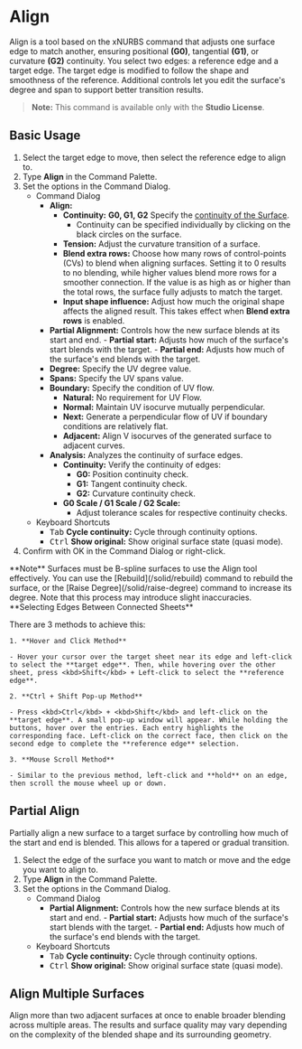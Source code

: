 
# Align

<Reference shortcut="" command="Align" button="" />

Align is a tool based on the xNURBS command that adjusts one surface edge to match another, ensuring positional **(G0)**, tangential **(G1)**, or curvature **(G2)** continuity. You select two edges: a reference edge and a target edge. The target edge is modified to follow the shape and smoothness of the reference. Additional controls let you edit the surface's degree and span to support better transition results.

> **Note:** This command is available only with the **Studio License**.

## Basic Usage

1. Select the target edge to move, then select the reference edge to align to.
2. Type **Align** in the Command Palette.
3. Set the options in the Command Dialog.
    - <Kst>Command Dialog</Kst>
        - **Align:**
            - **Continuity:** **G0, G1, G2** Specify the [continuity of the Surface](/cad-essentials/continuity-curve-and-surface).
                - Continuity can be specified individually by clicking on the black circles on the surface.
            - **Tension:** Adjust the curvature transition of a surface.
            - **Blend extra rows:** Choose how many rows of control-points (CVs) to blend when aligning surfaces. Setting it to 0 results to no blending, while higher values blend more rows for a smoother connection. If the value is as high as or higher than the total rows, the surface fully adjusts to match the target.
            - **Input shape influence:** Adjust how much the original shape affects the aligned result. This takes effect when **Blend extra rows** is enabled.
        - **Partial Alignment:** Controls how the new surface blends at its start and end. 
                - **Partial start:** Adjusts how much of the surface's start blends with the target.
                - **Partial end:** Adjusts how much of the surface's end blends with the target.
        - **Degree:** Specify the UV degree value.
        - **Spans:** Specify the UV spans value.
        - **Boundary:** Specify the condition of UV flow.
            - **Natural:** No requirement for UV Flow.
            - **Normal:** Maintain UV isocurve mutually perpendicular.
            - **Next:** Generate a perpendicular flow of UV if boundary conditions are relatively flat.
            - **Adjacent:** Align V isocurves of the generated surface to adjacent curves. 
        - **Analysis:** Analyzes the continuity of surface edges.
            - **Continuity:** Verify the continuity of edges:
                - **G0:** Position continuity check.
                - **G1:** Tangent continuity check.
                - **G2:** Curvature continuity check.
            - **G0 Scale / G1 Scale / G2 Scale:** 
                - Adjust tolerance scales for respective continuity checks.
    - <Kst>Keyboard Shortcuts</Kst>
        - <kbd>Tab</kbd> **Cycle continuity:** Cycle through continuity options.
        - <kbd>Ctrl</kbd> **Show original:** Show original surface state (quasi mode).
4. Confirm with OK in the Command Dialog or right-click.

<VideoPlayer fileName="align-1"/>

<Callout emoji="❗">
**Note**    
Surfaces must be B-spline surfaces to use the Align tool effectively. You can use the [Rebuild](/solid/rebuild) command to rebuild the surface, or the [Raise Degree](/solid/raise-degree) command to increase its degree. Note that this process may introduce slight inaccuracies. 
</Callout>

<Callout type="info" emoji="ℹ️">
**Selecting Edges Between Connected Sheets**

There are 3 methods to achieve this:

    1. **Hover and Click Method** 
    
    - Hover your cursor over the target sheet near its edge and left-click to select the **target edge**. Then, while hovering over the other sheet, press <kbd>Shift</kbd> + Left-click to select the **reference edge**.

    2. **Ctrl + Shift Pop-up Method** 

    - Press <kbd>Ctrl</kbd> + <kbd>Shift</kbd> and left-click on the **target edge**. A small pop-up window will appear. While holding the buttons, hover over the entries. Each entry highlights the corresponding face. Left-click on the correct face, then click on the second edge to complete the **reference edge** selection.

    3. **Mouse Scroll Method**

    - Similar to the previous method, left-click and **hold** on an edge, then scroll the mouse wheel up or down.

</Callout>

<VideoPlayer fileName="align-0"/>

## Partial Align

Partially align a new surface to a target surface by controlling how much of the start and end is blended. This allows for a tapered or gradual transition.

1. Select the edge of the surface you want to match or move and the edge you want to align to.
2. Type **Align** in the Command Palette.
3. Set the options in the Command Dialog.
    - <Kst>Command Dialog</Kst>
        - **Partial Alignment:** Controls how the new surface blends at its start and end.
                - **Partial start:** Adjusts how much of the surface's start blends with the target.
                - **Partial end:** Adjusts how much of the surface's end blends with the target.
    - <Kst>Keyboard Shortcuts</Kst>
        - <kbd>Tab</kbd> **Cycle continuity:** Cycle through continuity options.
        - <kbd>Ctrl</kbd> **Show original:** Show original surface state (quasi mode).

<VideoPlayer fileName="align-2"/>

## Align Multiple Surfaces

Align more than two adjacent surfaces at once to enable broader blending across multiple areas. The results and surface quality may vary depending on the complexity of the blended shape and its surrounding geometry.

<VideoPlayer fileName="align-3"/>